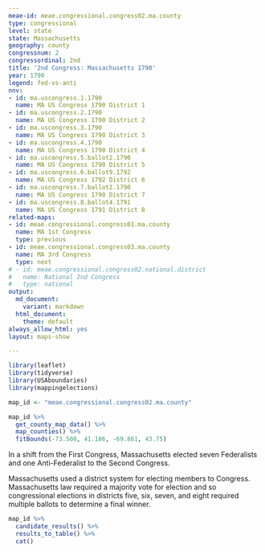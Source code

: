 ```yaml
---
meae-id: meae.congressional.congress02.ma.county
type: congressional
level: state
state: Massachusetts
geography: county
congressnum: 2
congressordinal: 2nd
title: '2nd Congress: Massachusetts 1790'
year: 1790
legend: fed-vs-anti
nnv:
- id: ma.uscongress.1.1790
  name: MA US Congress 1790 District 1
- id: ma.uscongress.2.1790
  name: MA US Congress 1790 District 2
- id: ma.uscongress.3.1790
  name: MA US Congress 1790 District 3
- id: ma.uscongress.4.1790
  name: MA US Congress 1790 District 4
- id: ma.uscongress.5.ballot2.1790
  name: MA US Congress 1790 District 5
- id: ma.uscongress.6.ballot9.1792
  name: MA US Congress 1792 District 6
- id: ma.uscongress.7.ballot2.1790
  name: MA US Congress 1790 District 7
- id: ma.uscongress.8.ballot4.1791
  name: MA US Congress 1791 District 8
related-maps:
- id: meae.congressional.congress01.ma.county
  name: MA 1st Congress
  type: previous
- id: meae.congressional.congress03.ma.county
  name: MA 3rd Congress
  type: next
# - id: meae.congressional.congress02.national.district
#   name: National 2nd Congress
#   type: national
output:
  md_document:
    variant: markdown
  html_document:
    theme: default
always_allow_html: yes
layout: maps-show

---
```


```r
library(leaflet)
library(tidyverse)
library(USAboundaries)
library(mappingelections)

map_id <- "meae.congressional.congress02.ma.county"
```

<div class="map">

```r
map_id %>%
  get_county_map_data() %>% 
  map_counties() %>% 
  fitBounds(-73.508, 41.186, -69.861, 43.75)
```

</div>

In a shift from the First Congress, Massachusetts elected seven Federalists and one Anti-Federalist to the Second Congress. 
 
Massachusetts used a district system for electing members to Congress. Massachusetts law required a majority vote for election and so congressional elections in districts five, six, seven, and eight required multiple ballots to determine a final winner.

<div class="results-table">

```r
map_id %>%
  candidate_results() %>%
  results_to_table() %>%
  cat()
```

</div>
